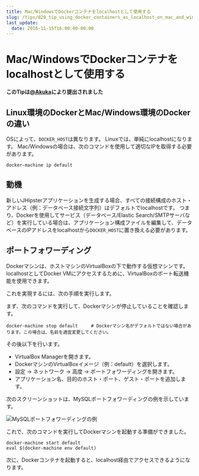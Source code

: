 ```yaml
---
title: Mac/WindowsでDockerコンテナをlocalhostとして使用する
slug: /tips/020_tip_using_docker_containers_as_localhost_on_mac_and_windows.html
last_update:
  date: 2016-11-15T16:00:00-00:00
---
```


# Mac/WindowsでDockerコンテナをlocalhostとして使用する

__このTipは[@Akuka](https://github.com/Akuka)により提出されました__

## Linux環境のDockerとMac/Windows環境のDockerの違い

OSによって、<code>DOCKER_HOST</code>は異なります。
Linuxでは、単純にlocalhostになります。
Mac/Windowsの場合は、次のコマンドを使用して適切なIPを取得する必要があります。

```shell
docker-machine ip default
```

## 動機

新しいJHipsterアプリケーションを生成する場合、すべての接続構成のホスト・アドレス（例：データベース接続文字列）はデフォルトでlocalhostです。
つまり、Dockerを使用してサービス（データベース/Elastic Search/SMTPサーバなど）を実行している場合は、アプリケーション構成ファイルを編集して、データベースのIPアドレスをlocalhostから<code>DOCKER_HOST</code>に置き換える必要があります。

## ポートフォワーディング

Dockerマシンは、ホストマシンのVirtualBoxの下で動作する仮想マシンです。
localhostとしてDocker VMにアクセスするために、VirtualBoxのポート転送機能を使用できます。

これを実現するには、次の手順を実行します。


まず、次のコマンドを実行して、Dockerマシンが停止していることを確認します。

```
docker-machine stop default     # Dockerマシン名がデフォルトではない場合があります。この場合は、名前を適宜変更してください。
```

その後以下を行います。

* VirtualBox Managerを開きます。
* DockerマシンのVirtualBoxイメージ（例：default）を選択します。
* 設定 → ネットワーク → 高度 → ポートフォワーディングを開きます。
* アプリケーション名、目的のホスト・ポート、ゲスト・ポートを追加します。

次のスクリーンショットは、MySQLポートフォワーディングの例を示しています。

![MySQLポートフォワーディングの例](/images/020_tip_using_docker_containers_as_localhost_on_mac_and_windows_01.png)


これで、次のコマンドを実行してDockerマシンを起動する準備ができました。

```shell
docker-machine start default
eval $(docker-machine env default)
```

次に、Dockerコンテナを起動すると、localhost経由でアクセスできるようになります。
